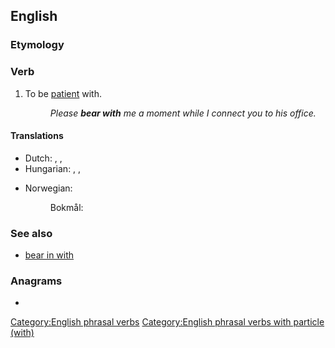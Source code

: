 ==English==

===Etymology===
{{rfe|lang=en}}

===Verb===
{{en-verb|bears with|bearing with|bore with|borne with}}

# {{lb|en|idiomatic}} To be [[patient]] with.
#: ''Please '''bear with''' me a moment while I connect you to his office.''

====Translations====
{{trans-top|be patient with}}
* Dutch: {{t|nl|[[geduld]] [[hebben]]}}, {{t+|nl|uithouden}}, {{t+|nl|verdragen}}
* Hungarian: {{t+|hu|elnéző}}, {{t+|hu|türelmes}}, {{t|hu|türelemmel van}}
{{trans-mid}}
* Norwegian:
*: Bokmål: {{t+|nb|bære over med}}
{{trans-bottom}}

===See also===
* [[bear in with]]

===Anagrams===
* {{anagrams|en|a=abehirtw|withbear}}

[[Category:English phrasal verbs]]
[[Category:English phrasal verbs with particle (with)]]